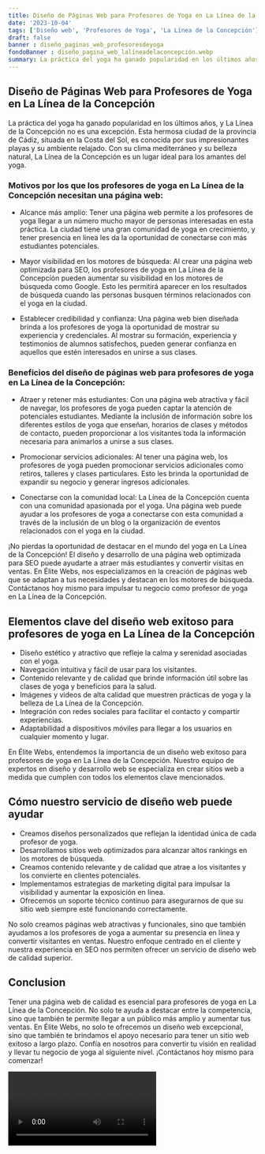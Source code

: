 ```yaml
---
title: Diseño de Páginas Web para Profesores de Yoga en La Línea de la Concepción
date: '2023-10-04'
tags: ['Diseño web', 'Profesores de Yoga', 'La Línea de la Concepción']
draft: false
banner : diseño_paginas_web_profesoresdeyoga
fondoBanner : diseño_pagina_web_lalíneadelaconcepción.webp
summary: La práctica del yoga ha ganado popularidad en los últimos años, y La Línea de la Concepción no es una excepción. Esta hermosa ciudad de la provincia de Cádiz, situada en la Costa del Sol, es conocida por sus impresionantes playas y su ambiente relajado. Con su clima mediterráneo y su belleza natural, La Línea de la Concepción es un lugar ideal para los amantes del yoga.
---
```


## Diseño de Páginas Web para Profesores de Yoga en La Línea de la Concepción

La práctica del yoga ha ganado popularidad en los últimos años, y La Línea de la Concepción no es una excepción. Esta hermosa ciudad de la provincia de Cádiz, situada en la Costa del Sol, es conocida por sus impresionantes playas y su ambiente relajado. Con su clima mediterráneo y su belleza natural, La Línea de la Concepción es un lugar ideal para los amantes del yoga.

### Motivos por los que los profesores de yoga en La Línea de la Concepción necesitan una página web:

- Alcance más amplio: Tener una página web permite a los profesores de yoga llegar a un número mucho mayor de personas interesadas en esta práctica. La ciudad tiene una gran comunidad de yoga en crecimiento, y tener presencia en línea les da la oportunidad de conectarse con más estudiantes potenciales.

- Mayor visibilidad en los motores de búsqueda: Al crear una página web optimizada para SEO, los profesores de yoga en La Línea de la Concepción pueden aumentar su visibilidad en los motores de búsqueda como Google. Esto les permitirá aparecer en los resultados de búsqueda cuando las personas busquen términos relacionados con el yoga en la ciudad.

- Establecer credibilidad y confianza: Una página web bien diseñada brinda a los profesores de yoga la oportunidad de mostrar su experiencia y credenciales. Al mostrar su formación, experiencia y testimonios de alumnos satisfechos, pueden generar confianza en aquellos que estén interesados en unirse a sus clases.

### Beneficios del diseño de páginas web para profesores de yoga en La Línea de la Concepción:

- Atraer y retener más estudiantes: Con una página web atractiva y fácil de navegar, los profesores de yoga pueden captar la atención de potenciales estudiantes. Mediante la inclusión de información sobre los diferentes estilos de yoga que enseñan, horarios de clases y métodos de contacto, pueden proporcionar a los visitantes toda la información necesaria para animarlos a unirse a sus clases.

- Promocionar servicios adicionales: Al tener una página web, los profesores de yoga pueden promocionar servicios adicionales como retiros, talleres y clases particulares. Esto les brinda la oportunidad de expandir su negocio y generar ingresos adicionales.

- Conectarse con la comunidad local: La Línea de la Concepción cuenta con una comunidad apasionada por el yoga. Una página web puede ayudar a los profesores de yoga a conectarse con esta comunidad a través de la inclusión de un blog o la organización de eventos relacionados con el yoga en la ciudad.

¡No pierdas la oportunidad de destacar en el mundo del yoga en La Línea de la Concepción! El diseño y desarrollo de una página web optimizada para SEO puede ayudarte a atraer más estudiantes y convertir visitas en ventas. En Élite Webs, nos especializamos en la creación de páginas web que se adaptan a tus necesidades y destacan en los motores de búsqueda. Contáctanos hoy mismo para impulsar tu negocio como profesor de yoga en La Línea de la Concepción.

<GifSeo />

<Cta />

## Elementos clave del diseño web exitoso para profesores de yoga en La Línea de la Concepción

- Diseño estético y atractivo que refleje la calma y serenidad asociadas con el yoga.
- Navegación intuitiva y fácil de usar para los visitantes.
- Contenido relevante y de calidad que brinde información útil sobre las clases de yoga y beneficios para la salud.
- Imágenes y videos de alta calidad que muestren prácticas de yoga y la belleza de La Línea de la Concepción.
- Integración con redes sociales para facilitar el contacto y compartir experiencias.
- Adaptabilidad a dispositivos móviles para llegar a los usuarios en cualquier momento y lugar.

En Élite Webs, entendemos la importancia de un diseño web exitoso para profesores de yoga en La Línea de la Concepción. Nuestro equipo de expertos en diseño y desarrollo web se especializa en crear sitios web a medida que cumplen con todos los elementos clave mencionados.

## Cómo nuestro servicio de diseño web puede ayudar

- Creamos diseños personalizados que reflejan la identidad única de cada profesor de yoga.
- Desarrollamos sitios web optimizados para alcanzar altos rankings en los motores de búsqueda.
- Creamos contenido relevante y de calidad que atrae a los visitantes y los convierte en clientes potenciales.
- Implementamos estrategias de marketing digital para impulsar la visibilidad y aumentar la exposición en línea.
- Ofrecemos un soporte técnico continuo para asegurarnos de que su sitio web siempre esté funcionando correctamente.

No solo creamos páginas web atractivas y funcionales, sino que también ayudamos a los profesores de yoga a aumentar su presencia en línea y convertir visitantes en ventas. Nuestro enfoque centrado en el cliente y nuestra experiencia en SEO nos permiten ofrecer un servicio de diseño web de calidad superior.

## Conclusion

Tener una página web de calidad es esencial para profesores de yoga en La Línea de la Concepción. No solo te ayuda a destacar entre la competencia, sino que también te permite llegar a un público más amplio y aumentar tus ventas. En Élite Webs, no solo te ofrecemos un diseño web excepcional, sino que también te brindamos el apoyo necesario para tener un sitio web exitoso a largo plazo. Confía en nosotros para convertir tu visión en realidad y llevar tu negocio de yoga al siguiente nivel. ¡Contáctanos hoy mismo para comenzar!

<Video />

<CtaBot job='Profesores de Yoga' city='La Línea de la Concepción'/>

<Gmaps query='La Línea de la Concepción+españa+maps' />